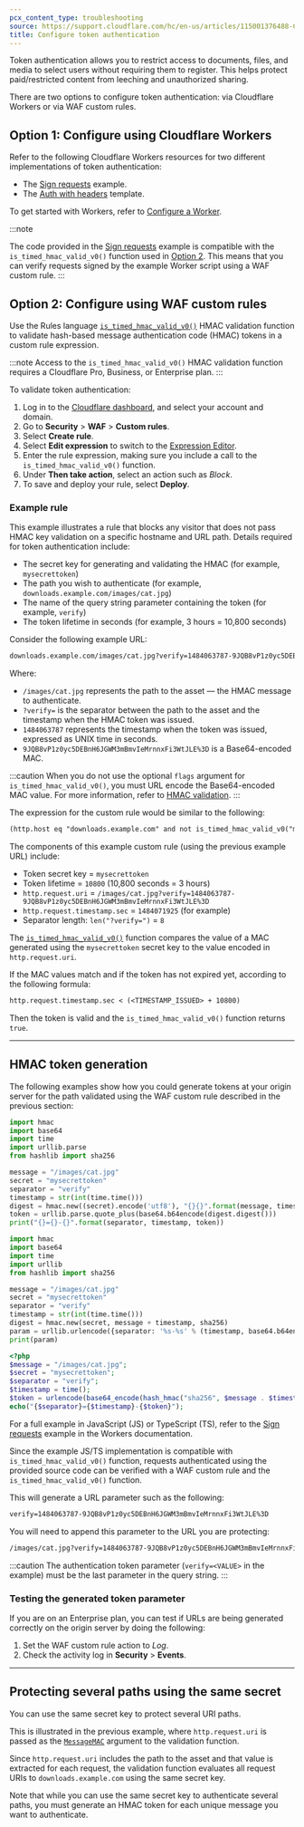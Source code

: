 ```yaml
---
pcx_content_type: troubleshooting
source: https://support.cloudflare.com/hc/en-us/articles/115001376488-Configuring-Token-Authentication
title: Configure token authentication
---
```



Token authentication allows you to restrict access to documents, files, and media to select users without requiring them to register. This helps protect paid/restricted content from leeching and unauthorized sharing.

There are two options to configure token authentication: via Cloudflare Workers or via WAF custom rules.

## Option 1: Configure using Cloudflare Workers

Refer to the following Cloudflare Workers resources for two different implementations of token authentication:

- The [Sign requests](/workers/examples/signing-requests/) example.
- The [Auth with headers](/workers/examples/auth-with-headers/) template.

To get started with Workers, refer to [Configure a Worker](/workers/get-started/quickstarts/).

:::note

The code provided in the [Sign requests](/workers/examples/signing-requests/) example is compatible with the `is_timed_hmac_valid_v0()` function used in [Option 2](#option-2-configure-using-waf-custom-rules). This means that you can verify requests signed by the example Worker script using a WAF custom rule.
:::

## Option 2: Configure using WAF custom rules

Use the Rules language [`is_timed_hmac_valid_v0()`](/ruleset-engine/rules-language/functions/#hmac-validation) HMAC validation function to validate hash-based message authentication code (HMAC) tokens in a custom rule expression.

:::note
Access to the `is_timed_hmac_valid_v0()` HMAC validation function requires a Cloudflare Pro, Business, or Enterprise plan.
:::

To validate token authentication:

1. Log in to the [Cloudflare dashboard](https://dash.cloudflare.com), and select your account and domain.
2. Go to **Security** > **WAF** > **Custom rules**.
3. Select **Create rule**.
4. Select **Edit expression** to switch to the [Expression Editor](/ruleset-engine/rules-language/expressions/edit-expressions/#expression-editor).
5. Enter the rule expression, making sure you include a call to the `is_timed_hmac_valid_v0()` function.
6. Under **Then take action**, select an action such as _Block_.
7. To save and deploy your rule, select **Deploy**.

### Example rule

This example illustrates a rule that blocks any visitor that does not pass HMAC key validation on a specific hostname and URL path. Details required for token authentication include:

- The secret key for generating and validating the HMAC (for example, `mysecrettoken`)
- The path you wish to authenticate (for example, `downloads.example.com/images/cat.jpg`)
- The name of the query string parameter containing the token (for example, `verify`)
- The token lifetime in seconds (for example, 3 hours = 10,800 seconds)

Consider the following example URL:

```txt
downloads.example.com/images/cat.jpg?verify=1484063787-9JQB8vP1z0yc5DEBnH6JGWM3mBmvIeMrnnxFi3WtJLE%3D
```

Where:

- `/images/cat.jpg` represents the path to the asset — the HMAC message to authenticate.
- `?verify=` is the separator between the path to the asset and the timestamp when the HMAC token was issued.
- `1484063787` represents the timestamp when the token was issued, expressed as UNIX time in seconds.
- `9JQB8vP1z0yc5DEBnH6JGWM3mBmvIeMrnnxFi3WtJLE%3D` is a Base64-encoded MAC.

:::caution
When you do not use the optional `flags` argument for `is_timed_hmac_valid_v0()`, you must URL encode the Base64-encoded MAC value. For more information, refer to [HMAC validation](/ruleset-engine/rules-language/functions/#hmac-validation).
:::

The expression for the custom rule would be similar to the following:

```txt
(http.host eq "downloads.example.com" and not is_timed_hmac_valid_v0("mysecrettoken", http.request.uri, 10800, http.request.timestamp.sec, 8))
```

The components of this example custom rule (using the previous example URL) include:

- Token secret key = `mysecrettoken`
- Token lifetime = `10800` (10,800 seconds = 3 hours)
- `http.request.uri` = `/images/cat.jpg?verify=1484063787-9JQB8vP1z0yc5DEBnH6JGWM3mBmvIeMrnnxFi3WtJLE%3D`
- `http.request.timestamp.sec` = `1484071925` (for example)
- Separator length: `len("?verify=")` = `8`

The [`is_timed_hmac_valid_v0()`](/ruleset-engine/rules-language/functions/#hmac-validation) function compares the value of a MAC generated using the `mysecrettoken` secret key to the value encoded in `http.request.uri`.

If the MAC values match and if the token has not expired yet, according to the following formula:

```txt
http.request.timestamp.sec < (<TIMESTAMP_ISSUED> + 10800)
```

Then the token is valid and the `is_timed_hmac_valid_v0()` function returns `true`.

---

## HMAC token generation

The following examples show how you could generate tokens at your origin server for the path validated using the WAF custom rule described in the previous section:

<Tabs> <TabItem label="python 3.8">

```python
import hmac
import base64
import time
import urllib.parse
from hashlib import sha256

message = "/images/cat.jpg"
secret = "mysecrettoken"
separator = "verify"
timestamp = str(int(time.time()))
digest = hmac.new((secret).encode('utf8'), "{}{}".format(message, timestamp).encode('utf8'), sha256)
token = urllib.parse.quote_plus(base64.b64encode(digest.digest()))
print("{}={}-{}".format(separator, timestamp, token))
```

</TabItem> <TabItem label="python 2.7">

```python
import hmac
import base64
import time
import urllib
from hashlib import sha256

message = "/images/cat.jpg"
secret = "mysecrettoken"
separator = "verify"
timestamp = str(int(time.time()))
digest = hmac.new(secret, message + timestamp, sha256)
param = urllib.urlencode({separator: '%s-%s' % (timestamp, base64.b64encode(digest.digest()))})
print(param)
```

</TabItem> <TabItem label="php">

```php
<?php
$message = "/images/cat.jpg";
$secret = "mysecrettoken";
$separator = "verify";
$timestamp = time();
$token = urlencode(base64_encode(hash_hmac("sha256", $message . $timestamp, $secret, true)));
echo("{$separator}={$timestamp}-{$token}");
```

</TabItem> <TabItem label="workers">

For a full example in JavaScript (JS) or TypeScript (TS), refer to the [Sign requests](/workers/examples/signing-requests/) example in the Workers documentation.

Since the example JS/TS implementation is compatible with `is_timed_hmac_valid_v0()` function, requests authenticated using the provided source code can be verified with a WAF custom rule and the `is_timed_hmac_valid_v0()` function.

</TabItem> </Tabs>

This will generate a URL parameter such as the following:

```txt
verify=1484063787-9JQB8vP1z0yc5DEBnH6JGWM3mBmvIeMrnnxFi3WtJLE%3D
```

You will need to append this parameter to the URL you are protecting:

```txt
/images/cat.jpg?verify=1484063787-9JQB8vP1z0yc5DEBnH6JGWM3mBmvIeMrnnxFi3WtJLE%3D
```

:::caution
The authentication token parameter (`verify=<VALUE>` in the example) must be the last parameter in the query string.
:::

### Testing the generated token parameter

If you are on an Enterprise plan, you can test if URLs are being generated correctly on the origin server by doing the following:

1. Set the WAF custom rule action to _Log_.
2. Check the activity log in **Security** > **Events**.

---

## Protecting several paths using the same secret

You can use the same secret key to protect several URI paths.

This is illustrated in the previous example, where `http.request.uri` is passed as the [`MessageMAC`](/ruleset-engine/rules-language/functions/#messagemac) argument to the validation function.

Since `http.request.uri` includes the path to the asset and that value is extracted for each request, the validation function evaluates all request URIs to `downloads.example.com` using the same secret key.

Note that while you can use the same secret key to authenticate several paths, you must generate an HMAC token for each unique message you want to authenticate.
